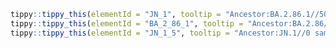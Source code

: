 



```r
tippy::tippy_this(elementId = "JN_1", tooltip = "Ancestor:BA.2.86.1//503 samples in last 120 days.//Alias of B.1.1.529.2.86.1.1, S:L455S, ORF1a:R3821K, ORF7b:F19L, Europe")
tippy::tippy_this(elementId = "BA_2_86_1", tooltip = "Ancestor:BA.2.86//136 samples in last 120 days.//Alias of B.1.1.529.2.86.1, ORF1a:K1973R, mostly with C12815T, mainly Europe, from #2236")
tippy::tippy_this(elementId = "JN_1_5", tooltip = "Ancestor:JN.1//0 samples in last 120 days.//Alias of B.1.1.529.2.86.1.1.5, ORF1b:V1271T, Singapore/Malaysia/Indonesia, from #2419")
```
